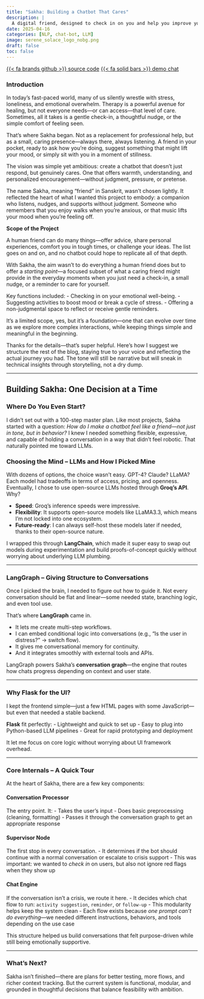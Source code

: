 ```yaml
---
title: "Sakha: Building a Chatbot That Cares"
description: |
  A digital friend, designed to check in on you and help you improve your mood
date: 2025-04-16
categories: [NLP, chat-bot, LLM]
image: serene_solace_logo_nobg.png
draft: false
toc: false
---
```

[{{< fa brands github >}} source code](https://github.com/rs-saran/serene-solace-sakha){.btn target=_blank} 
[{{< fa solid bars >}} demo chat](https://github.com/rs-saran/serene-solace-sophy/blob/main/example_chat.txt){.btn target=_blank}
<br>

### Introduction 

In today’s fast-paced world, many of us silently wrestle with stress, loneliness, and emotional overwhelm. Therapy is a powerful avenue for healing, but not everyone needs—or can access—that level of care. Sometimes, all it takes is a gentle check-in, a thoughtful nudge, or the simple comfort of feeling seen.

That’s where Sakha began. Not as a replacement for professional help, but as a small, caring presence—always there, always listening. A friend in your pocket, ready to ask how you're doing, suggest something that might lift your mood, or simply sit with you in a moment of stillness.

The vision was simple yet ambitious: create a chatbot that doesn’t just respond, but genuinely cares. One that offers warmth, understanding, and personalized encouragement—without judgment, pressure, or pretense.

The name Sakha, meaning “friend” in Sanskrit, wasn’t chosen lightly. It reflected the heart of what I wanted this project to embody: a companion who listens, nudges, and supports without judgment. Someone who remembers that you enjoy walks when you're anxious, or that music lifts your mood when you’re feeling off.


**Scope of the Project**  

A human friend can do many things—offer advice, share personal experiences, comfort you in tough times, or challenge your ideas. The list goes on and on, and no chatbot could hope to replicate all of that depth.

With Sakha, the aim wasn’t to do everything a human friend does but to offer a *starting point*—a focused subset of what a caring friend might provide in the everyday moments when you just need a check-in, a small nudge, or a reminder to care for yourself.  

Key functions included:
- Checking in on your emotional well-being.
- Suggesting activities to boost mood or break a cycle of stress.
- Offering a non-judgmental space to reflect or receive gentle reminders.

It’s a limited scope, yes, but it’s a foundation—one that can evolve over time as we explore more complex interactions, while keeping things simple and meaningful in the beginning.

Thanks for the details—that’s super helpful. Here’s how I suggest we structure the rest of the blog, staying true to your voice and reflecting the actual journey you had. The tone will still be narrative but will sneak in technical insights through storytelling, not a dry dump.

---

## Building Sakha: One Decision at a Time

### **Where Do You Even Start?**

I didn’t set out with a 100-step master plan. Like most projects, Sakha started with a question: *How do I make a chatbot feel like a friend—not just in tone, but in behavior?* I knew I needed something flexible, expressive, and capable of holding a conversation in a way that didn’t feel robotic. That naturally pointed me toward LLMs.

### **Choosing the Mind – LLMs and How I Picked Mine**

With dozens of options, the choice wasn’t easy. GPT-4? Claude? LLaMA? Each model had tradeoffs in terms of access, pricing, and openness. Eventually, I chose to use open-source LLMs hosted through **Groq’s API**. Why?

- **Speed**: Groq’s inference speeds were impressive.
- **Flexibility**: It supports open-source models like LLaMA3.3, which means I’m not locked into one ecosystem.
- **Future-ready**: I can always self-host these models later if needed, thanks to their open-source nature.

I wrapped this through **LangChain**, which made it super easy to swap out models during experimentation and build proofs-of-concept quickly without worrying about underlying LLM plumbing.

---

### **LangGraph – Giving Structure to Conversations**

Once I picked the brain, I needed to figure out how to guide it. Not every conversation should be flat and linear—some needed state, branching logic, and even tool use.

That’s where **LangGraph** came in.

- It lets me create multi-step workflows.
- I can embed conditional logic into conversations (e.g., “Is the user in distress?” → switch flow).
- It gives me conversational memory for continuity.
- And it integrates smoothly with external tools and APIs.

LangGraph powers Sakha’s **conversation graph**—the engine that routes how chats progress depending on context and user state.

---

### **Why Flask for the UI?**

I kept the frontend simple—just a few HTML pages with some JavaScript—but even that needed a stable backend.

**Flask** fit perfectly:
- Lightweight and quick to set up
- Easy to plug into Python-based LLM pipelines
- Great for rapid prototyping and deployment

It let me focus on core logic without worrying about UI framework overhead.

---

### **Core Internals – A Quick Tour**

At the heart of Sakha, there are a few key components:

#### **Conversation Processor**
The entry point. It:
- Takes the user’s input
- Does basic preprocessing (cleaning, formatting)
- Passes it through the conversation graph to get an appropriate response

#### **Supervisor Node**
The first stop in every conversation.
- It determines if the bot should continue with a normal conversation or escalate to crisis support
- This was important: we wanted to *check in* on users, but also not ignore red flags when they show up

#### **Chat Engine**
If the conversation isn’t a crisis, we route it here.
- It decides which chat flow to run: `activity suggestion`, `reminder`, or `follow-up`
- This modularity helps keep the system clean
- Each flow exists because *one prompt can’t do everything*—we needed different instructions, behaviors, and tools depending on the use case

This structure helped us build conversations that felt purpose-driven while still being emotionally supportive.

---



### **What's Next?**

Sakha isn’t finished—there are plans for better testing, more flows, and richer context tracking. But the current system is functional, modular, and grounded in thoughtful decisions that balance feasibility with ambition.

